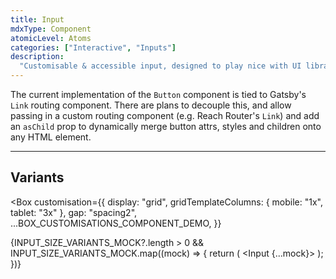 ```yaml
---
title: Input
mdxType: Component
atomicLevel: Atoms
categories: ["Interactive", "Inputs"]
description:
  "Customisable & accessible input, designed to play nice with UI libraries."
---
```



The current implementation of the `Button` component is tied to Gatsby's `Link`
routing component. There are plans to decouple this, and allow passing in a
custom routing component (e.g. Reach Router's `Link`) and add an `asChild` prop
to dynamically merge button attrs, styles and children onto any HTML element.

---

## Variants

<Box
  customisation={{
    display: "grid",
    gridTemplateColumns: { mobile: "1x", tablet: "3x" },
    gap: "spacing2",
    ...BOX_CUSTOMISATIONS_COMPONENT_DEMO,
  }}
>
  {INPUT_SIZE_VARIANTS_MOCK?.length > 0 &&
    INPUT_SIZE_VARIANTS_MOCK.map((mock) => {
      return (
        <Box>
          <Input {...mock}></Input>
        </Box>
      );
    })}
</Box>
